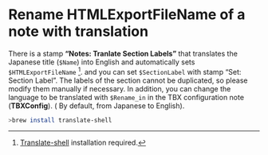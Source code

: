 

# Rename HTMLExportFileName of a note with translation {#sec-translate-and-rename }

There is a stamp **"Notes: Tranlate Section Labels"** that translates the Japanese title (`$Name`) into English and automatically sets `$HTMLExportFileName` [^translate-shell]. and you can set `$SectionLabel` with stamp "Set: Section Label". The labels of the section cannot be duplicated, so please modify them manually if necessary. In addition, you can change the language to be translated with `$Rename_in` in the TBX configuration note (**TBXConfig**). ( By default, from Japanese to English).

[^translate-shell]: [Translate-shell](https://github.com/soimort/translate-shell) installation required. 


```zsh
>brew install translate-shell
```






